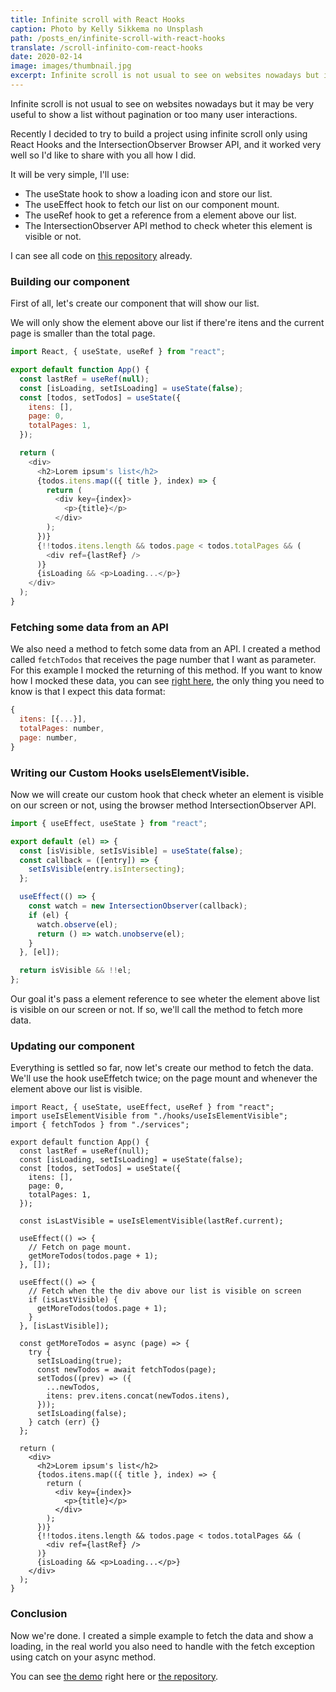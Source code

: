 ```yaml
---
title: Infinite scroll with React Hooks
caption: Photo by Kelly Sikkema no Unsplash
path: /posts_en/infinite-scroll-with-react-hooks
translate: /scroll-infinito-com-react-hooks
date: 2020-02-14
image: images/thumbnail.jpg
excerpt: Infinite scroll is not usual to see on websites nowadays but it may be very useful to show a list without pagination or user interaction. […]
---
```


Infinite scroll is not usual to see on websites nowadays but it may be very useful to show a list without pagination or too many user interactions.

Recently I decided to try to build a project using infinite scroll only using React Hooks and the IntersectionObserver Browser API, and it worked very well so I'd like to share with you all how I did.

It will be very simple, I'll use:

- The useState hook to show a loading icon and store our list.
- The useEffect hook to fetch our list on our component mount.
- The useRef hook to get a reference from a element above our list.
- The IntersectionObserver API method to check wheter this element is visible or not.

I can see all code on [this repository](https://github.com/Sergioamjr/react-infinite-scroll-example) already.

### Building our component

First of all, let's create our component that will show our list.

We will only show the element above our list if there're itens and the current page is smaller than the total page.

```js
import React, { useState, useRef } from "react";

export default function App() {
  const lastRef = useRef(null);
  const [isLoading, setIsLoading] = useState(false);
  const [todos, setTodos] = useState({
    itens: [],
    page: 0,
    totalPages: 1,
  });

  return (
    <div>
      <h2>Lorem ipsum's list</h2>
      {todos.itens.map(({ title }, index) => {
        return (
          <div key={index}>
            <p>{title}</p>
          </div>
        );
      })}
      {!!todos.itens.length && todos.page < todos.totalPages && (
        <div ref={lastRef} />
      )}
      {isLoading && <p>Loading...</p>}
    </div>
  );
}
```

### Fetching some data from an API

We also need a method to fetch some data from an API. I created a method called `fetchTodos` that receives the page number that I want as parameter. For this example I mocked the returning of this method. If you want to know how I mocked these data, you can see [right here](https://github.com/Sergioamjr/react-infinite-scroll-example/blob/master/src/services/index.js), the only thing you need to know is that I expect this data format:

```js
{
  itens: [{...}],
  totalPages: number,
  page: number,
}
```

### Writing our Custom Hooks useIsElementVisible.

Now we will create our custom hook that check wheter an element is visible on our screen or not, using the browser method IntersectionObserver API.

```js
import { useEffect, useState } from "react";

export default (el) => {
  const [isVisible, setIsVisible] = useState(false);
  const callback = ([entry]) => {
    setIsVisible(entry.isIntersecting);
  };

  useEffect(() => {
    const watch = new IntersectionObserver(callback);
    if (el) {
      watch.observe(el);
      return () => watch.unobserve(el);
    }
  }, [el]);

  return isVisible && !!el;
};
```

Our goal it's pass a element reference to see wheter the element above list is visible on our screen or not. If so, we'll call the method to fetch more data.

### Updating our component

Everything is settled so far, now let's create our method to fetch the data. We'll use the hook useEffetch twice; on the page mount and whenever the element above our list is visible.

```js{1, 13-38}
import React, { useState, useEffect, useRef } from "react";
import useIsElementVisible from "./hooks/useIsElementVisible";
import { fetchTodos } from "./services";

export default function App() {
  const lastRef = useRef(null);
  const [isLoading, setIsLoading] = useState(false);
  const [todos, setTodos] = useState({
    itens: [],
    page: 0,
    totalPages: 1,
  });

  const isLastVisible = useIsElementVisible(lastRef.current);

  useEffect(() => {
    // Fetch on page mount.
    getMoreTodos(todos.page + 1);
  }, []);

  useEffect(() => {
    // Fetch when the the div above our list is visible on screen
    if (isLastVisible) {
      getMoreTodos(todos.page + 1);
    }
  }, [isLastVisible]);

  const getMoreTodos = async (page) => {
    try {
      setIsLoading(true);
      const newTodos = await fetchTodos(page);
      setTodos((prev) => ({
        ...newTodos,
        itens: prev.itens.concat(newTodos.itens),
      }));
      setIsLoading(false);
    } catch (err) {}
  };

  return (
    <div>
      <h2>Lorem ipsum's list</h2>
      {todos.itens.map(({ title }, index) => {
        return (
          <div key={index}>
            <p>{title}</p>
          </div>
        );
      })}
      {!!todos.itens.length && todos.page < todos.totalPages && (
        <div ref={lastRef} />
      )}
      {isLoading && <p>Loading...</p>}
    </div>
  );
}
```

### Conclusion

Now we're done. I created a simple example to fetch the data and show a loading, in the real world you also need to handle with the fetch exception using catch on your async method.

You can see [the demo](https://react-hooks-infinite-scroll.netlify.app/) right here or [the repository](https://github.com/Sergioamjr/react-infinite-scroll-example).
